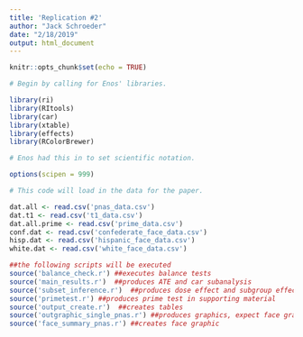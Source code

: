 ```yaml
---
title: 'Replication #2'
author: "Jack Schroeder"
date: "2/18/2019"
output: html_document
---
```


```r
knitr::opts_chunk$set(echo = TRUE)

# Begin by calling for Enos' libraries.

library(ri)
library(RItools)
library(car)
library(xtable)
library(effects)
library(RColorBrewer)

# Enos had this in to set scientific notation.

options(scipen = 999)  

# This code will load in the data for the paper.

dat.all <- read.csv('pnas_data.csv')
dat.t1 <- read.csv('t1_data.csv')
dat.all.prime <- read.csv('prime_data.csv')
conf.dat <- read.csv('confederate_face_data.csv')
hisp.dat <- read.csv('hispanic_face_data.csv')
white.dat <- read.csv('white_face_data.csv')

##the following scripts will be executed
source('balance_check.r') ##executes balance tests
source('main_results.r')  ##produces ATE and car subanalysis
source('subset_inference.r')  ##produces dose effect and subgroup effects in supporting material
source('primetest.r') ##produces prime test in supporting material
source('output_create.r')  ##creates tables
source('outgraphic_single_pnas.r') ##produces graphics, expect face graphic
source('face_summary_pnas.r') ##creates face graphic
```

